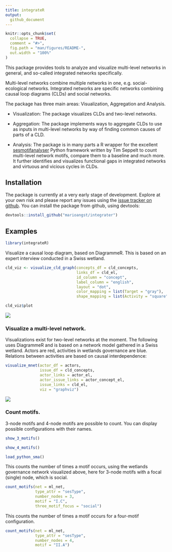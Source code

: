 ```yaml
---
title: integrateR
output: 
  github_document
---
```


<!-- README.md is generated from README.Rmd. Please edit that file -->

```r
knitr::opts_chunk$set(
  collapse = TRUE,
  comment = "#>",
  fig.path = "man/figures/README-",
  out.width = "100%"
)
```

<!-- Thanks for this: https://r-pkgs.org/ -->

<!-- Must make a hex sticker at some point: https://cran.r-project.org/web/packages/hexSticker/readme/README.html -->

<!-- For packages that depend on python stuff, useful updates here: -->
<!-- https://blog.rstudio.com/2019/12/20/reticulate-1-14/ -->

<!-- "To that end, we’ve made the following changes. If the user has not explicitly instructed reticulate to use a pre-existing Python environment, then: -->
<!-- 1) reticulate will prompt the user to download and install Miniconda; -->
<!-- 2) reticulate will prepare a default r-reticulate Conda environment, using (currently) Python 3.6 and NumPy; -->
<!-- 3) When Python is initialized, reticulate will query any loaded R packages for their Python dependencies, and install those dependencies into the aforementioned r-reticulate Conda environment." -->

<!-- badges: start -->
<!-- badges: end -->

This package provides tools to analyze and visualize multi-level networks in general, and so-called integrated networks specifically.

Multi-level networks combine multiple networks in one, e.g. social-ecological networks.
Integrated networks are specific networks combining causal loop diagrams (CLDs) and social networks.

The package has three main areas: Visualization, Aggregation and Analysis.

  - Visualization: The package visualizes CLDs and two-level networks.
  
  - Aggregation: The package implements ways to aggregate CLDs to use as inputs in multi-level networks by way of finding common causes of parts of a CLD.
  
  - Analysis: The package is in many parts a R wrapper for the excellent [sesmotifanalyser](https://gitlab.com/t.seppelt/sesmotifanalyser) Python framework written by Tim Seppelt to count multi-level network motifs, compare them to a baseline and much more. It further identifies and visualizes functional gaps in integrated networks and virtuous and vicious cycles in CLDs.


## Installation

The package is currently at a very early stage of development. Explore at your own risk and please report any issues using the [issue tracker on github](https://github.com/marioangst/integrateR/issues). You can install the package from github, using devtools:

```r
devtools::install_github("marioangst/integrater")
```


## Examples


```r
library(integrateR)
```

Visualize a causal loop diagram, based on DiagrammeR. This is based on an expert interview conducted in a Swiss wetland.

```r
cld_viz <- visualize_cld_graph(concepts_df = cld_concepts, 
                               links_df = cld_el, 
                               id_column = "concept", 
                               label_column = "english",
                               layout = "dot",
                               color_mapping = list(Target = "gray"), 
                               shape_mapping = list(Activity = "square"))

cld_viz$plot
```

<img src="man/figures/cld_example.svg">

### Visualize a multi-level network.

Visualizations exist for two-level networks at the moment. The following uses DiagrammeR and is based on a network model gathered in a Swiss wetland. Actors are red, activities in wetlands governance are blue. Relations between activities are based on causal interdependence:

```r
visualize_mnet(actor_df = actors,
               issue_df = cld_concepts,
               actor_links = actor_el, 
               actor_issue_links = actor_concept_el,
               issue_links = cld_el,
               viz = "graphviz")
```

<img src="man/figures/mlnet_graphviz_example.svg">

### Count motifs. 
3-node motifs and 4-node motifs are possible to count. You can display possible configurations with their names.

```r
show_3_motifs()
```

```r
show_4_motifs()
```

```r
load_python_sma()
```

This counts the number of times a motif occurs, using the wetlands governance network visualized above, here for 3-node motifs with a focal (single) node, which is social.

```r
count_motifs(net = ml_net,
             type_attr = "sesType",
             number_nodes = 3,
             motif = "I.C",
             three_motif_focus = "social")
```

This counts the number of times a motif occurs for a four-motif configuration.

```r
count_motifs(net = ml_net,
             type_attr = "sesType",
             number_nodes = 4,
             motif = "II.A")
```


